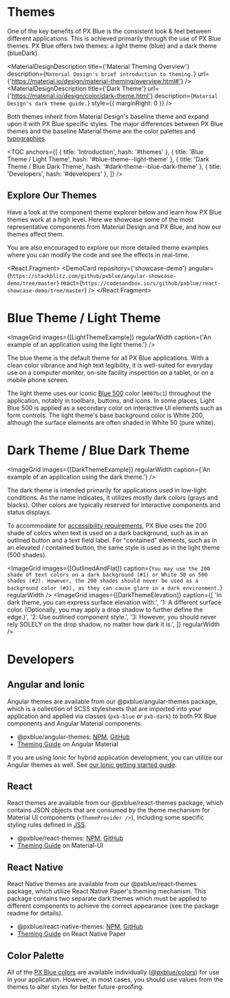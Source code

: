 

<!-- KEYWORDS: design style theme light dark mode -->

# Themes

One of the key benefits of PX Blue is the consistent look & feel between different applications. This is achieved primarily through the use of PX Blue themes. PX Blue offers two themes: a light theme (blue) and a dark theme (blueDark).

<MaterialDesignDescription
    title={'Material Theming Overview'}
    description={`Material Design's brief introduction to theming.`}
    url={'https://material.io/design/material-theming/overview.html#'}
/>
<MaterialDesignDescription
    title={'Dark Theme'}
    url={'https://material.io/design/color/dark-theme.html'}
    description={`Material Design's dark theme guide.`}
    style={{ marginRight: 0 }}
/>

Both themes inherit from Material Design's baseline theme and expand upon it with PX Blue specific styles. The major differences between PX Blue themes and the baseline Material theme are the color palettes and [typographies](/style/typography).

<TOC
    anchors={[
        { title: 'Introduction', hash: '#themes' },
        { title: 'Blue Theme / Light Theme', hash: '#blue-theme--light-theme' },
        { title: 'Dark Theme / Blue Dark Theme', hash: '#dark-theme--blue-dark-theme' },
        { title: 'Developers', hash: '#developers' },
    ]}
/>

## Explore Our Themes

Have a look at the component theme explorer below and learn how PX Blue themes work at a high level. Here we showcase some of the most representative components from Material Design and PX Blue, and how our themes affect them.

<ThemeExplorer />

You are also encouraged to explore our more detailed theme examples where you can modify the code and see the effects in real-time.

<React.Fragment>
    <DemoCard
        repository={'showcase-demo'}
        angular={`https://stackblitz.com/github/pxblue/angular-showcase-demo/tree/master`}
        react={`https://codesandbox.io/s/github/pxblue/react-showcase-demo/tree/master`}
    />
    <Divider />
</React.Fragment>

# Blue Theme / Light Theme

<ImageGrid images={[LightThemeExample]} regularWidth caption={'An example of an application using the light theme.'} />

The blue theme is the default theme for all PX Blue applications. With a clean color vibrance and high text legibility, it is well-suited for everyday use on a computer monitor, on-site facility inspection on a tablet, or on a mobile phone screen.

The light theme uses our iconic [Blue 500](/style/color) color (`#007bc1`) throughout the application, notably in toolbars, buttons, and icons. In some places, Light Blue 500 is applied as a secondary color on interactive UI elements such as form controls. The light theme's base background color is White 200, although the surface elements are often shaded in White 50 (pure white).

<ImageGrid images={[LightThemeColors]} regularWidth />
<Divider />

# Dark Theme / Blue Dark Theme

<ImageGrid images={[DarkThemeExample]} regularWidth caption={'An example of an application using the dark theme.'} />

The dark theme is intended primarily for applications used in low-light conditions. As the name indicates, it utilizes mostly dark colors (grays and blacks). Other colors are typically reserved for interactive components and status displays.

<ImageGrid images={[DarkThemeColors]} regularWidth />

To accommodate for [accessibility requirements](/design/accessibility), PX Blue uses the 200 shade of colors when text is used on a dark background, such as in an outlined button and a text field label. For "contained" elements, such as in an elevated / contained button, the same style is used as in the light theme (500 shades).

<ImageGrid
    images={[OutlinedAndFlat]}
    caption={`You may use the 200 shade of text colors on a dark background (#1) or White 50 on 500 shades (#2). However, the 200 shades should never be used as a background color (#3), as they can cause glare in a dark environment.`}
    regularWidth
/>
<ImageGrid
    images={[DarkThemeElevation]}
    caption={[
        'In dark theme, you can express surface elevation with:',
        '1: A different surface color. (Optionally, you may apply a drop shadow to further define the edge.)',
        '2: Use outlined component style.',
        '3: However, you should never rely SOLELY on the drop shadow, no matter how dark it is.',
    ]}
    regularWidth
/>
<Divider />

# Developers

## Angular and Ionic

Angular themes are available from our @pxblue/angular-themes package, which is a collection of SCSS stylesheets that are imported into your application and applied via classes (`pxb-blue` or `pxb-dark`) to both PX Blue components and Angular Material components.

-   @pxblue/angular-themes: [NPM](https://www.npmjs.com/package/@pxblue/angular-themes), [GitHub](https://github.com/pxblue/themes/tree/master/angular)
-   [Theming Guide](https://material.angular.io/guide/theming) on Angular Material

If you are using Ionic for hybrid application development, you can utilize our Angular themes as well. See [our Ionic getting started guide](/development/frameworks-mobile/ionic).

## React

React themes are available from our @pxblue/react-themes package, which contains JSON objects that are consumed by the theme mechanism for Material UI components (`<ThemeProvider />`), including some specific styling rules defined in [JSS](https://material-ui.com/customization/css-in-js/).

-   @pxblue/react-themes: [NPM](https://www.npmjs.com/package/@pxblue/react-themes), [GitHub](https://github.com/pxblue/themes/tree/master/react)
-   [Theming Guide](https://material-ui.com/customization/themes/) on Material-UI

## React Native

React Native themes are available from our @pxblue/react-themes package, which utilize React Native Paper's theming mechanism. This package contains two separate dark themes which must be applied to different components to achieve the correct appearance (see the package readme for details).

-   @pxblue/react-native-themes: [NPM](https://www.npmjs.com/package/@pxblue/react-native-themes), [GitHub](https://github.com/pxblue/themes/tree/master/react-native)
-   [Theming Guide](https://callstack.github.io/react-native-paper/theming.html) on React Native Paper

## Color Palette

All of the [PX Blue colors](/style/color) are available individually ([@pxblue/colors](https://www.npmjs.com/package/@pxblue/colors)) for use in your application. However, in most cases, you should use values from the themes to alter styles for better future-proofing.
